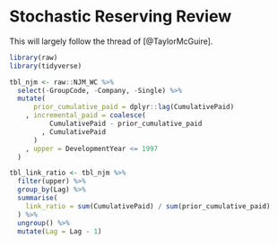 # Stochastic Reserving Review

This will largely follow the thread of [@TaylorMcGuire].

```r
library(raw)
library(tidyverse)
```

```r
tbl_njm <- raw::NJM_WC %>%
  select(-GroupCode, -Company, -Single) %>%
  mutate(
      prior_cumulative_paid = dplyr::lag(CumulativePaid)
    , incremental_paid = coalesce(
          CumulativePaid - prior_cumulative_paid
        , CumulativePaid
      )
    , upper = DevelopmentYear <= 1997
  )

tbl_link_ratio <- tbl_njm %>%
  filter(upper) %>%
  group_by(Lag) %>%
  summarise(
    link_ratio = sum(CumulativePaid) / sum(prior_cumulative_paid)
  ) %>%
  ungroup() %>%
  mutate(Lag = Lag - 1)
```
